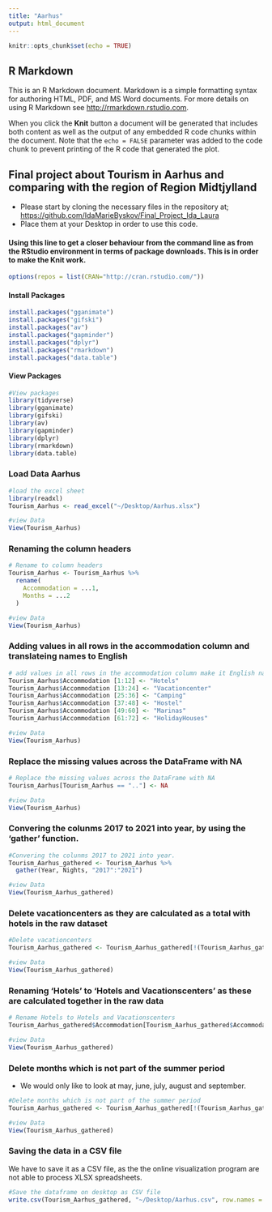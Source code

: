 ```yaml
---
title: "Aarhus"
output: html_document
---
```


```r
knitr::opts_chunk$set(echo = TRUE)
```

## R Markdown
This is an R Markdown document. Markdown is a simple formatting syntax for authoring HTML, PDF, and MS Word documents. For more details on using R Markdown see <http://rmarkdown.rstudio.com>.

When you click the **Knit** button a document will be generated that includes both content as well as the output of any embedded R code chunks within the document. Note that the `echo = FALSE` parameter was added to the code chunk to prevent printing of the R code that generated the plot.

## Final project about Tourism in Aarhus and comparing with the region of Region Midtjylland 


- Please start by cloning the necessary files in the repository at; <https://github.com/IdaMarieByskov/Final_Project_Ida_Laura>
- Place them at your Desktop in order to use this code. 

#### Using this line to get a closer behaviour from the command line as from the RStudio environment in terms of package downloads. This is in order to make the Knit work. 
```r
options(repos = list(CRAN="http://cran.rstudio.com/"))
```

#### Install Packages 
```r
install.packages("gganimate")
install.packages("gifski")
install.packages("av")
install.packages("gapminder")
install.packages("dplyr")
install.packages("rmarkdown")
install.packages("data.table")
```

#### View Packages 
```r
#View packages 
library(tidyverse)
library(gganimate)
library(gifski)
library(av)
library(gapminder)
library(dplyr)
library(rmarkdown)
library(data.table)
```

### Load Data Aarhus  
```r
#load the excel sheet 
library(readxl)
Tourism_Aarhus <- read_excel("~/Desktop/Aarhus.xlsx")

#view Data 
View(Tourism_Aarhus)
```

### Renaming the column headers 

```r
# Rename to column headers
Tourism_Aarhus <- Tourism_Aarhus %>% 
  rename(
    Accommodation = ...1,
    Months = ...2  
  )

#view Data 
View(Tourism_Aarhus)
```

### Adding values in all rows in the accommodation column and translateing names to English
```r
# add values in all rows in the accommodation column make it English names 
Tourism_Aarhus$Accommodation [1:12] <- "Hotels"
Tourism_Aarhus$Accommodation [13:24] <- "Vacationcenter"
Tourism_Aarhus$Accommodation [25:36] <- "Camping"
Tourism_Aarhus$Accommodation [37:48] <- "Hostel"
Tourism_Aarhus$Accommodation [49:60] <- "Marinas"
Tourism_Aarhus$Accommodation [61:72] <- "HolidayHouses"

#view Data 
View(Tourism_Aarhus)
```

### Replace the missing values across the DataFrame with NA
```r
# Replace the missing values across the DataFrame with NA 
Tourism_Aarhus[Tourism_Aarhus == ".."] <- NA

#view Data 
View(Tourism_Aarhus)
```


### Convering the colunms 2017 to 2021 into year, by using the 'gather' function.
```r
#Convering the colunms 2017 to 2021 into year. 
Tourism_Aarhus_gathered <- Tourism_Aarhus %>% 
  gather(Year, Nights, "2017":"2021")

#view Data 
View(Tourism_Aarhus_gathered)
```

### Delete vacationcenters as they are calculated as a total with hotels in the raw dataset
```r
#Delete vacationcenters  
Tourism_Aarhus_gathered <- Tourism_Aarhus_gathered[!(Tourism_Aarhus_gathered$Accommodation=="Vacationcenter"),]

#view Data 
View(Tourism_Aarhus_gathered)
```

### Renaming 'Hotels' to 'Hotels and Vacationscenters' as these are calculated together in the raw data
```r
# Rename Hotels to Hotels and Vacationscenters
Tourism_Aarhus_gathered$Accommodation[Tourism_Aarhus_gathered$Accommodation == "Hotels"] <- "Hotels and Vacationcenters"

#view Data 
View(Tourism_Aarhus_gathered)
```

### Delete months which is not part of the summer period  
- We would only like to look at may, june, july, august and september. 
```r
#Delete months which is not part of the summer period  
Tourism_Aarhus_gathered <- Tourism_Aarhus_gathered[!(Tourism_Aarhus_gathered$Months=="Januar" | Tourism_Aarhus_gathered$Months=="Februar" | Tourism_Aarhus_gathered$Months=="Marts" | Tourism_Aarhus_gathered$Months=="April" | Tourism_Aarhus_gathered$Months=="Oktober" | Tourism_Aarhus_gathered$Months=="November" | Tourism_Aarhus_gathered$Months=="December"),]

#view Data 
View(Tourism_Aarhus_gathered)
```

### Saving the data in a CSV file 
We have to save it as a CSV file, as the the online visualization program are not able to process XLSX spreadsheets. 
```r
#Save the dataframe on desktop as CSV file 
write.csv(Tourism_Aarhus_gathered, "~/Desktop/Aarhus.csv", row.names = FALSE)
```


